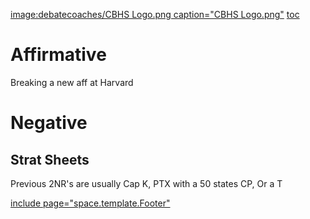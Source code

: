 [[image:debatecoaches/CBHS Logo.png caption="CBHS Logo.png"]]
[[toc]]
=Affirmative= 
Breaking a new aff at Harvard
=Negative= 
==Strat Sheets== 
Previous 2NR's are usually Cap K, PTX with a 50 states CP, Or a T

[[include page="space.template.Footer"]]
